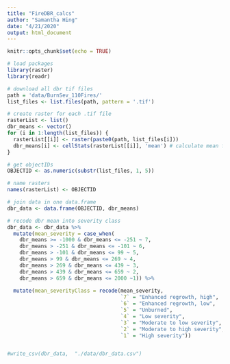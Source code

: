 ```yaml
---
title: "FireDBR_calcs"
author: "Samantha Hing"
date: "4/21/2020"
output: html_document
---
```


```r
knitr::opts_chunk$set(echo = TRUE)
```


```r
# load packages
library(raster)
library(readr)
```

```r
# download all dbr tif files 
path = 'data/BurnSev_110Fires/'
list_files <- list.files(path, pattern = '.tif')

# create raster for each .tif file
rasterList <- list()
dbr_means <- vector()
for (i in 1:length(list_files)) {
  rasterList[[i]] <- raster(paste0(path, list_files[i]))
  dbr_means[i] <- cellStats(rasterList[[i]], 'mean') # calculate mean for each raster
}

# get objectIDs
OBJECTID <- as.numeric(substr(list_files, 1, 5))

# name rasters
names(rasterList) <- OBJECTID

# join data in one data.frame
dbr_data <- data.frame(OBJECTID, dbr_means)

# recode dbr mean into severity class
dbr_data <- dbr_data %>% 
  mutate(mean_severity = case_when(
    dbr_means >= -1000 & dbr_means <= -251 ~ 7,
    dbr_means > -251 & dbr_means <= -101 ~ 6,
    dbr_means > -101 & dbr_means <= 99 ~ 5,
    dbr_means > 99 & dbr_means <= 269 ~ 4,
    dbr_means > 269 & dbr_means <= 439 ~ 3, 
    dbr_means > 439 & dbr_means <= 659 ~ 2,
    dbr_means > 659 & dbr_means <= 2000 ~1)) %>%
  
  mutate(mean_severityClass = recode(mean_severity,
                                     `7` = "Enhanced regrowth, high",
                                     `6` = "Enhanced regrowth, low",
                                     `5` = "Unburned",
                                     `4` = "Low severity",
                                     `3` = "Moderate to low severity",
                                     `2` = "Moderate to high severity",
                                     `1` = "High severity"))


#write_csv(dbr_data,  "./data/dbr_data.csv")
```